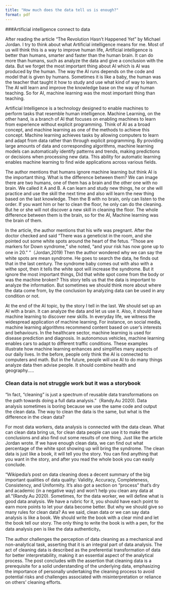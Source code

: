 ```yaml
---
title: "How much does the data tell us is enough?"
format: pdf
---
```


###Artificial intelligence connect to data

After reading the article "The Revolution Hasn't Happened Yet" by Michael Jordan. I try to think about what Artificial intelligence means for me. Most of us will think this is a way to improve human life, Artificial intelligence is better than humans, smarter and faster than the human brain. It can do more than humans, such as analyze the data and give a conclusion with the data. But we forget the most important thing about AI which is AI was produced by the human. The way the AI runs depends on the code and model that is given by humans. Sometimes it is like a baby, the human was the teacher that taught it how to study and use what kind of way to learn. The AI will learn and improve the knowledge base on the way of human teaching. So for AI, machine learning was the most important thing than teaching.

Artificial Intelligence is a technology designed to enable machines to perform tasks that resemble human intelligence. Machine Learning, on the other hand, is a branch of AI that focuses on enabling machines to learn from experience without explicit programming. Think of AI as a broad concept, and machine learning as one of the methods to achieve this concept. Machine learning achieves tasks by allowing computers to learn and adapt from data rather than through explicit programming. By providing large amounts of data and corresponding algorithms, machine learning models can automatically identify patterns and trends, making predictions or decisions when processing new data. This ability for automatic learning enables machine learning to find wide applications across various fields.

The author mentions that humans ignore machine learning but think AI is the important thing. What is the difference between them? We can image there are two humans, one of them has a brain and the other one with no brain. We called it A and B. A can learn and study new things, he or she will practice and use the skill the next time and also will learn the new thing based on the last knowledge. Then the B with no brain, only can listen to the order. If you want him or her to clean the floor, he only can do the cleaning. But he or she will not discover a new skill in cleaning the floor. The whole difference between them is the brain, so for the AI, Machine learning was the brain of them.

In the article, the author mentions that his wife was pregnant. After the doctor checked and said “There was a geneticist in the room, and she pointed out some white spots around the heart of the fetus. “Those are markers for Down syndrome,” she noted, “and your risk has now gone up to one in 20.” ”（Jordan,2019) Then the author wondered why we can say the white spots are mean syndrome. He goes to search the data, he finds out that in the last century. The syndrome baby comes out with also with a withe spot, then it tells the white spot will increase the syndrome. But it ignore the most important things, Did that white spot come from the body or was the machine broken? This story tells us that the data is important to analyze the information. But sometimes we should think more about where the data come from, by the conclusion by analyzing data can be used in any condition or not.

At the end of the AI topic, by the story I tell in the last. We should set up an AI with a brain. It can analyze the data and let us use it. Also, it should have machine learning to discover new skills. In everyday life, we witness the widespread application of machine learning. For instance, on social media, machine learning algorithms recommend content based on user's interests and behaviours. In the healthcare sector, machine learning is used for disease prediction and diagnosis. In autonomous vehicles, machine learning enables cars to adapt to different traffic conditions. These examples illustrate how machine learning enhances and simplifies many aspects of our daily lives. In the before, people only think the AI is connected to computers and math. But in the future, people will use AI to do many things analyze data then advise people. It should combine health and geography.....

### Clean data is not struggle work but it was a storybook

“In fact, “cleaning” is just a spectrum of reusable data transformations on the path towards doing a full data analysis.”（Randy.Au 2020). Data analysis sometimes is boring because we use the same code and output the clean data. The way to clean the data is the same, but what is the difference in the clean data?

For most data workers, data analysis is connected with the data clean. What can clean data bring us, for clean data people can use it to make the conclusions and also find out some results of one thing. Just like the article Jordan wrote. If we have enough clean data, we can find out what percentage of the white spot showing up will bring the syndrome. The clean data is just like a book, it will tell you the story. You can find anything that you want in the story, and after you read the whole book you can easily conclude.

"Wikipedia's post on data cleaning does a decent summary of the big important qualities of data quality: Validity, Accuracy, Completeness, Consistency, and Uniformity. It’s also got a section on “process” that’s dry and academic (in a negative way) and won’t help you clean any data at all."(Randy.Au 2020). Sometimes, for the data worker, we will define what is good data analysis. We have a rubric for it, you should have each point to earn more points to let your data become better. But why we should give so many rules for clean data? As we said, clean data or we can say data analysis is like a book. We should write the book with a clear mind and let the book tell our story. The only thing to write the book is with a pen, for the data analysis pen is like the data authenticity。

The author challenges the perception of data cleaning as a mechanical and non-analytical task, asserting that it is an integral part of data analysis. The act of cleaning data is described as the preferential transformation of data for better interpretability, making it an essential aspect of the analytical process. The post concludes with the assertion that cleaning data is a prerequisite for a solid understanding of the underlying data, emphasizing the importance of personally undertaking the cleaning process to avoid potential risks and challenges associated with misinterpretation or reliance on others' cleaning efforts.
